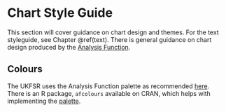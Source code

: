 # Chart Style Guide {#chart}

This section will cover guidance on chart design and themes. For the text
styleguide, see Chapter \@ref(text). There is general guidance on chart design
produced by the [Analysis Function](https://analysisfunction.civilservice.gov.uk/policy-store/data-visualisation-charts/).

## Colours

The UKFSR uses the Analysis Function palette as recommended [here](https://analysisfunction.civilservice.gov.uk/policy-store/data-visualisation-colours-in-charts/). There is an R package, `afcolours` available on CRAN, which helps with implementing the [palette](https://best-practice-and-impact.github.io/afcolours/).